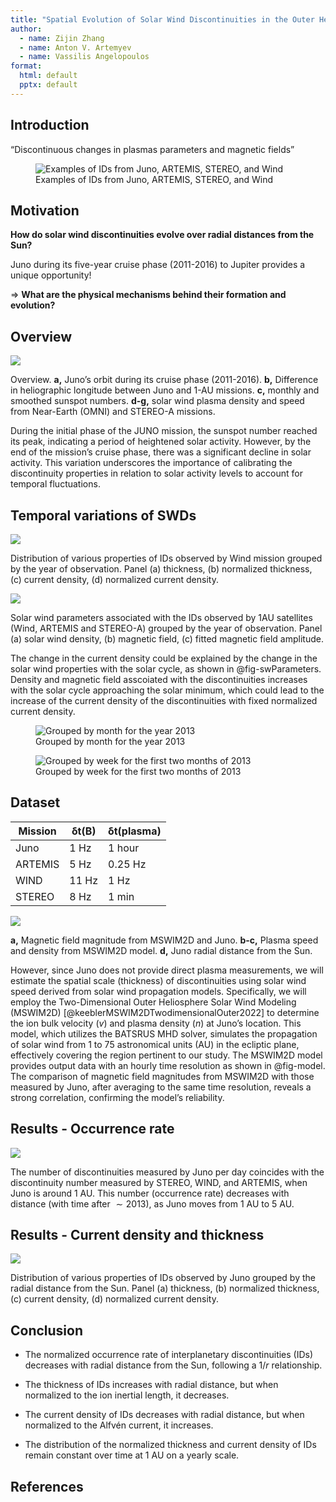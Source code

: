 ```yaml
---
title: "Spatial Evolution of Solar Wind Discontinuities in the Outer Heliosphere: JUNO and 1AU-missions Observations"
author:
  - name: Zijin Zhang
  - name: Anton V. Artemyev
  - name: Vassilis Angelopoulos
format:
  html: default
  pptx: default
---
```


## Introduction

"Discontinuous changes in plasmas parameters and magnetic fields"

![Examples of IDs from Juno, ARTEMIS, STEREO, and Wind](../figures/fig_examples.png){#fig-examples}

## Motivation

**How do solar wind discontinuities evolve over radial distances from the Sun?**

Juno during its five-year cruise phase (2011-2016) to Jupiter provides a unique opportunity!

=> **What are the physical mechanisms behind their formation and evolution?**

<!-- However, previous study of solar wind discontinuities evolution [@sodingRadialLatitudinalDependencies2001] in the outer heliosphere were rarely in conjunction with measurements closer to the Sun. Moreover, the intervals in their study spread over multiple solar cycles though they are selected during solar activity minimum. Thus it is presently unclear whether their frequency and properties are the result of solar variability or due to the natural evolution of the discontinuities during their propagation and interaction with the ambient solar wind. -->

## Overview

::: {#fig-overview}

![](../figures/fig_overview.png)

Overview. **a,** Juno's orbit during its cruise phase (2011-2016). **b,** Difference in heliographic longitude between Juno and 1-AU missions. **c,** monthly and smoothed sunspot numbers. **d-g,** solar wind plasma density and speed from Near-Earth (OMNI) and STEREO-A missions.

:::

::: {.notes}
During the initial phase of the JUNO mission, the sunspot number reached its peak, indicating a period of heightened solar activity. However, by the end of the mission's cruise phase, there was a significant decline in solar activity. This variation underscores the importance of calibrating the discontinuity properties in relation to solar activity levels to account for temporal fluctuations.
:::

## Temporal variations of SWDs

::: {#fig-windDistribution}
![](../figures/wind_distribution_time_year.svg)

Distribution of various properties of IDs observed by Wind mission grouped by the year of observation. Panel (a) thickness, (b) normalized thickness, (c) current density, (d) normalized current density.
:::

::: {#fig-swParameters}
![](../figures/sw_paramters_time.png)

Solar wind parameters associated with the IDs observed by 1AU satellites (Wind, ARTEMIS and STEREO-A) grouped by the year of observation. Panel (a) solar wind density, (b) magnetic field, (c) fitted magnetic field amplitude.
:::

::: {.notes}
The change in the current density could be explained by the change in the solar wind properties with the solar cycle, as shown in @fig-swParameters. Density and magnetic field asscoiated with the discontinuities increases with the solar cycle approaching the solar minimum, which could lead to the increase of the current density of the discontinuities with fixed normalized current density.
:::


![Grouped by month for the year 2013](../figures/wind_distribution_time_month.svg)

![Grouped by week for the first two months of 2013](../figures/wind_distribution_time_week.svg)

## Dataset

| Mission             | δt(B)    | δt(plasma) |
|---------------------|----------|------------|
| Juno                | 1 Hz     | 1 hour     |
| ARTEMIS             | 5 Hz     | 0.25 Hz    |
| WIND                | 11 Hz    | 1 Hz       |
| STEREO              | 8 Hz     | 1 min      |

::: {#fig-model}

![](../figures/model/juno_model_validation_full.png)

**a,** Magnetic field magnitude from MSWIM2D and Juno. **b-c,** Plasma speed and density from MSWIM2D model. **d,** Juno radial distance from the Sun.
:::

::: {.notes}
However, since Juno does not provide direct plasma measurements, we will estimate the spatial scale (thickness) of discontinuities using solar wind speed derived from solar wind propagation models. Specifically, we will employ the Two-Dimensional Outer Heliosphere Solar Wind Modeling (MSWIM2D) [@keeblerMSWIM2DTwodimensionalOuter2022] to determine the ion bulk velocity ($v$) and plasma density ($n$) at Juno’s location. This model, which utilizes the BATSRUS MHD solver, simulates the propagation of solar wind from 1 to 75 astronomical units (AU) in the ecliptic plane, effectively covering the region pertinent to our study. The MSWIM2D model provides output data with an hourly time resolution as shown in @fig-model. The comparison of magnetic field magnitudes from MSWIM2D with those measured by Juno, after averaging to the same time resolution, reveals a strong correlation, confirming the model’s reliability.
:::

## Results - Occurrence rate

::: {#fig-rate}

![](../figures/ocr/ocr_time_cleaned.png)

The number of discontinuities measured by Juno per day coincides with the discontinuity number measured by STEREO, WIND, and ARTEMIS, when Juno is around $1$ AU. This number (occurrence rate) decreases with distance (with time after $\sim 2013$), as Juno moves from $1$ AU to $5$ AU.
:::

## Results - Current density and thickness

::: {#fig-ljFit}

![](../figures/l_j_fit_xscale_log.png)

Distribution of various properties of IDs observed by Juno grouped by the radial distance from the Sun. Panel (a) thickness, (b) normalized thickness, (c) current density, (d) normalized current density.
:::

## Conclusion

- The normalized occurrence rate of interplanetary discontinuities (IDs) decreases with radial distance from the Sun, following a $1/r$ relationship.

- The thickness of IDs increases with radial distance, but when normalized to the ion inertial length, it decreases.

- The current density of IDs decreases with radial distance, but when normalized to the Alfvén current, it increases.

- The distribution of the normalized thickness and current density of IDs remain constant over time at 1 AU on a yearly scale.

## References